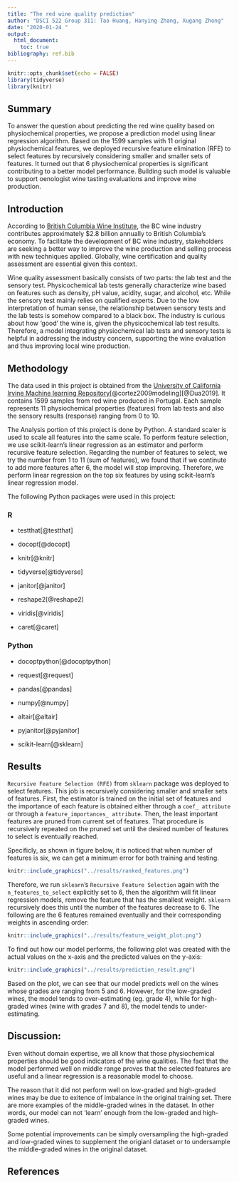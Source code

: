 ```yaml
---
title: "The red wine quality prediction"
author: "DSCI 522 Group 311: Tao Huang, Hanying Zhang, Xugang Zhong"
date: "2020-01-24 "
output:
  html_document:
    toc: true
bibliography: ref.bib
---
```


```r
knitr::opts_chunk$set(echo = FALSE)
library(tidyverse)
library(knitr)
```

## Summary

To answer the question about predicting the red wine quality based on physiochemical properties, we propose a prediction model using linear regression algorithm. Based on the 1599 samples with 11 original physiochemical features, we deployed recursive feature elimination (RFE)  to select features by recursively considering smaller and smaller sets of features. It turned out that 6 physiochemical properties is significant contributing to a better model performance. Building such model is valuable to support oenologist wine tasting evaluations and improve wine production. 


## Introduction

According to [British Columbia Wine Institute]( https://winebc.com/industry/media/quick-facts/), the BC wine industry contributes approximately $2.8 billion annually to British Columbia’s economy. To facilitate the development of BC wine industry, stakeholders are seeking a better way to improve the wine production and selling process with new techniques applied. Globally, wine certification and quality assessment are essential given this context.

Wine quality assessment basically consists of two parts: the lab test and the sensory test. Physicochemical lab tests generally characterize wine based on features such as density, pH value, acidity, sugar, and alcohol, etc. While the sensory test mainly relies on qualified experts. Due to the low interpretation of human sense, the relationship between sensory tests and the lab tests is somehow compared to a black box. The industry is curious about how ‘good’ the wine is, given the physicochemical lab test results.  Therefore, a model integrating physiochemical lab tests and sensory tests is helpful in addressing the industry concern, supporting the wine evaluation and thus improving local wine production. 

## Methodology

The data used in this project is obtained from the [University of California Irvine Machine learning Repository]( http://archive.ics.uci.edu/ml/datasets/Wine+Quality)[@cortez2009modeling][@Dua2019].  It contains 1599 samples from red wine produced in Portugal. Each sample represents 11 physiochemical properties (features) from lab tests and also the sensory results (response) ranging from 0 to 10.  


The Analysis portion of this project is done by Python. A standard scaler is used to scale all features into the same scale. To perform feature selection, we use scikit-learn's linear regression as an estimator and perform recursive feature selection. Regarding the number of features to select, we try the number from 1 to 11 (sum of features), we found that if we continute to add more features after 6, the model will stop improving. Therefore, we perform linear regression on the top six features by using scikit-learn's linear regression model.

The following Python packages were used in this project:

### R 

- testthat[@testthat]

- docopt[@docopt]

- knitr[@knitr]

- tidyverse[@tidyverse]

- janitor[@janitor]

- reshape2[@reshape2]

- viridis[@viridis]

- caret[@caret]

### Python

- docoptpython[@docoptpython]

- request[@request]

- pandas[@pandas]

- numpy[@numpy]

- altair[@altair]

- pyjanitor[@pyjanitor]

- scikit-learn[@sklearn]

## Results


`Recursive Feature Selection (RFE)` from `sklearn` package was deployed to select features. This job is recursively considering smaller and smaller sets of features. First, the estimator is trained on the initial set of features and the importance of each feature is obtained either through a `coef_ attribute` or through a `feature_importances_ attribute`. Then, the least important features are pruned from current set of features. That procedure is recursively repeated on the pruned set until the desired number of features to select is eventually reached.
 	 
  
Specificly, as shown in figure below, it is noticed that when number of features is six, we can get a minimum error for both training and testing.


```r
knitr::include_graphics("../results/ranked_features.png")
```

Therefore, we run `sklearn`'s `Recursive Feature Selection` again with the `n_features_to_select` explicitly set to 6, then the algorithm will fit linear regression models, remove the feature that has the smallest weight. `sklearn` recursively does this until the number of the features decrease to 6. The following are the 6 features remained eventually and their corresponding weights in ascending order:

```r
knitr::include_graphics("../results/feature_weight_plot.png")
```

To find out how our model performs, the following plot was created with the actual values on the x-axis and the predicted values on the y-axis:

```r
knitr::include_graphics("../results/prediction_result.png")
```

Based on the plot, we can see that our model predicts well on the wines whose grades are ranging from 5 and 6. However, for the low-graded wines, the model tends to over-estimating (eg. grade 4), while for high-graded wines (wine with grades 7 and 8), the model tends to under-estimating.

## Discussion:

Even without domain expertise, we all know that those physiochemical properties should be good indicators of the wine qualities. The fact that the model performed well on middle range proves that the selected features are useful and a linear regression is a reasonable model to choose.

The reason that it did not perform well on low-graded and high-graded wines may be due to exitence of imbalance in  the original training set. There are more examples of the middle-graded wines in the dataset. In other words, our model can not 'learn' enough from the low-graded and high-graded wines.

Some potential improvements can be simply oversampling the high-graded and low-graded wines to supplement the origianl dataset or to undersample the middle-graded wines in the original dataset.

## References
